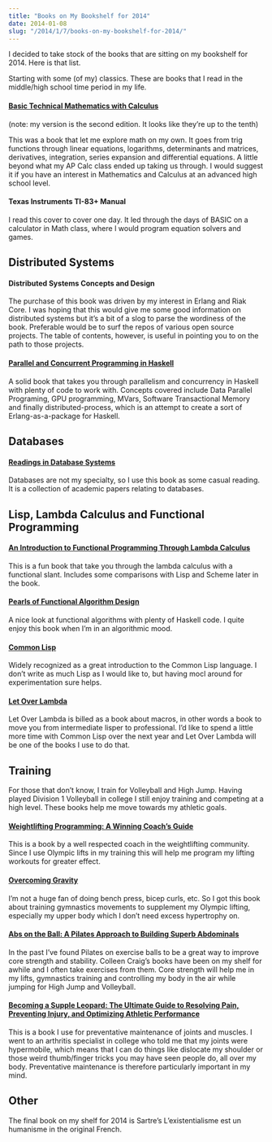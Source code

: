 ```yaml
---
title: "Books on My Bookshelf for 2014"
date: 2014-01-08
slug: "/2014/1/7/books-on-my-bookshelf-for-2014/"
---
```


I decided to take stock of the books that are sitting on my
bookshelf for 2014. Here is that list.

Starting with some (of my) classics. These are books that I
read in the middle/high school time period in my life.

#### [Basic Technical Mathematics with Calculus](http://www.amazon.com/Basic-Technical-Mathematics-Calculus-Edition/dp/0133116530?tag=christophe067-20)

(note: my version is the second edition. It looks like
they’re up to the tenth)

This was a book that let me explore math on my own. It goes
from trig functions through linear equations, logarithms,
determinants and matrices, derivatives, integration, series
expansion and differential equations. A little beyond what
my AP Calc class ended up taking us through. I would suggest
it if you have an interest in Mathematics and Calculus at an
advanced high school level.

#### Texas Instruments TI-83+ Manual

I read this cover to cover one day. It led through the days
of BASIC on a calculator in Math class, where I would
program equation solvers and games.

## Distributed Systems

#### Distributed Systems Concepts and Design

The purchase of this book was driven by my interest in
Erlang and Riak Core. I was hoping that this would give me
some good information on distributed systems but it’s a bit
of a slog to parse the wordiness of the book. Preferable
would be to surf the repos of various open source projects.
The table of contents, however, is useful in pointing you to
on the path to those projects.

#### [Parallel and Concurrent Programming in Haskell](http://www.amazon.com/Parallel-Concurrent-Programming-Haskell-Multithreaded/dp/1449335942/?tag=christophe067-20)

A solid book that takes you through parallelism and
concurrency in Haskell with plenty of code to work with.
Concepts covered include Data Parallel Programing, GPU
programming, MVars, Software Transactional Memory and
finally distributed-process, which is an attempt to create a
sort of Erlang-as-a-package for Haskell.

## Databases

#### [Readings in Database Systems](http://www.amazon.com/Readings-Database-Systems-Joseph-Hellerstein/dp/0262693143?tag=christophe067-20)

Databases are not my specialty, so I use this book as some
casual reading. It is a collection of academic papers
relating to databases.

## Lisp, Lambda Calculus and Functional Programming

#### [An Introduction to Functional Programming Through Lambda Calculus](http://www.amazon.com/Introduction-Functional-Programming-Calculus-Mathematics/dp/0486478831?tag=christophe067-20)

This is a fun book that take you through the lambda calculus
with a functional slant. Includes some comparisons with Lisp
and Scheme later in the book.

#### [Pearls of Functional Algorithm Design](http://www.amazon.com/Pearls-Functional-Algorithm-Design-Richard/dp/0521513383?tag=christophe067-20)

A nice look at functional algorithms with plenty of Haskell
code. I quite enjoy this book when I’m in an algorithmic
mood.

#### [Common Lisp](http://www.cs.cmu.edu/~dst/LispBook/)

Widely recognized as a great introduction to the Common Lisp
language. I don’t write as much Lisp as I would like to, but
having mocl around for experimentation sure helps.

#### [Let Over Lambda](http://letoverlambda.com/)

Let Over Lambda is billed as a book about macros, in other
words a book to move you from intermediate lisper to
professional. I’d like to spend a little more time with
Common Lisp over the next year and Let Over Lambda will be
one of the books I use to do that.

## Training

For those that don’t know, I train for Volleyball and High
Jump. Having played Division 1 Volleyball in college I still
enjoy training and competing at a high level. These books
help me move towards my athletic goals.

#### [Weightlifting Programming: A Winning Coach’s Guide](http://www.amazon.com/Weightlifting-Programming-Winning-Coachs-Guide/dp/0980011159?tag=christophe067-20)

This is a book by a well respected coach in the
weightlifting community. Since I use Olympic lifts in my
training this will help me program my lifting workouts for
greater effect.

#### [Overcoming Gravity](http://www.amazon.com/Overcoming-Gravity-Systematic-Gymnastics-Bodyweight/dp/1467933120?tag=christophe067-20)

I’m not a huge fan of doing bench press, bicep curls, etc.
So I got this book about training gymnastics movements to
supplement my Olympic lifting, especially my upper body
which I don’t need excess hypertrophy on.

#### [Abs on the Ball: A Pilates Approach to Building Superb Abdominals](http://www.amazon.com/Abs-Ball-Approach-Building-Abdominals/dp/089281098X?tag=christophe067-20)

In the past I’ve found Pilates on exercise balls to be a
great way to improve core strength and stability. Colleen
Craig’s books have been on my shelf for awhile and I often
take exercises from them. Core strength will help me in my
lifts, gymnastics training and controlling my body in the
air while jumping for High Jump and Volleyball.

#### [Becoming a Supple Leopard: The Ultimate Guide to Resolving Pain, Preventing Injury, and Optimizing Athletic Performance](http://www.amazon.com/Becoming-Supple-Leopard-Preventing-Performance/dp/1936608588?tag=christophe067-20)

This is a book I use for preventative maintenance of joints
and muscles. I went to an arthritis specialist in college
who told me that my joints were hypermobile, which means
that I can do things like dislocate my shoulder or those
weird thumb/finger tricks you may have seen people do, all
over my body. Preventative maintenance is therefore
particularly important in my mind.

## Other

The final book on my shelf for 2014 is Sartre’s
L’existentialisme est un humanisme in the original French.
